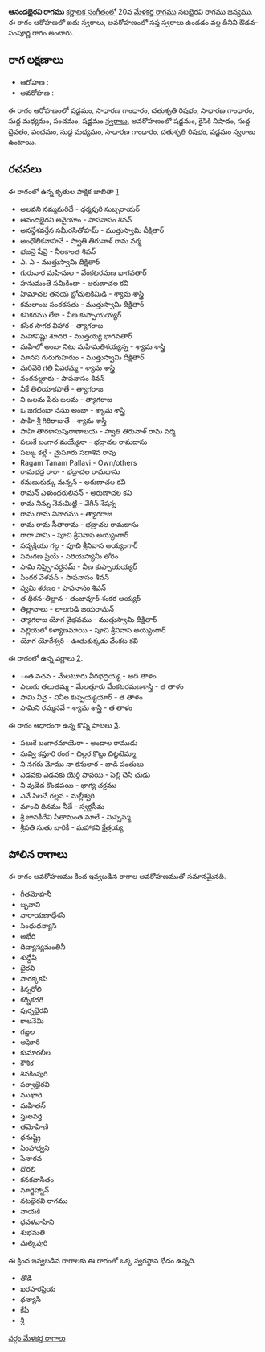 {{Infobox ragam
	| name          	= ఆనందభైరవి
	| synonym	    	= 
	| mela          	= 
	| chakra        	= 
	| janaka        	= 
	| type          	= ఔడవ-సంపూర్ణ
	| arohanam      	= {{svaraC|S|G2|R2|G2|M1|P|S'}} 
	| avarohanam    	= {{svaraC|S'|N2|D1|P|M1|G2|R2|S}}
	| jeeva         	=
	| chhaya        	=
	| nyasa         	=
	| vishesha      	= 
	| equivalent  		= 
}}
{{కర్ణాటక సంగీత రాగాలు}}
'''ఆనందభైరవి రాగము''' [[కర్ణాటక సంగీతం]]లో 20వ [[మేళకర్త రాగము]] నటభైరవి రాగము జన్యము.  ఈ రాగం ఆరోహణలో ఐదు స్వరాలు, అవరోహణంలో సప్త స్వరాలు ఉండడం వల్ల దీనిని ఔడవ-సంపూర్ణ రాగం అంటారు.


==రాగ లక్షణాలు==


* ఆరోహణ : {{svaraC|S|G2|R2|G2|M1|P|S'}} 
* అవరోహణ : {{svaraC|S'|N2|D1|P|M1|G2|R2|S}}

ఈ రాగం ఆరోహణంలో షడ్జమం, సాధారణ గాంధారం, చతుశృతి రిషభం, సాధారణ గాంధారం, సుద్ద మధ్యమం, పంచమం, షడ్జమం [[స్వరాలు]], అవరోహణంలో షడ్జమం, కైసికి నిషాదం, సుద్ద దైవతం, పంచమం, సుద్ద మధ్యమం, సాధారణ గాంధారం, చతుశృతి రిషభం, షడ్జమం [[స్వరాలు]] ఉంటాయి.

==రచనలు==
ఈ రాగంలో ఉన్న కృతుల పాక్షిక జాబితా [https://github.com/ssrihari/ragavardhini/blob/master/ragas/kritis.psv]
* అలవని నమ్మమరిదే - ధర్మపురి సుబ్బరాయర్
* ఆనందభైరవి అనైయాం - పాపనాసం శివన్
* అనన్దేశవర్తేన సమీరసితోహమ్ - ముత్తుస్వామి దీక్షితార్
* అంధోలికవాహనే - స్వాతి తిరునాళ్ రామ వర్మ
* భజనై షేవై - నీలకాంత శివన్
* ఎ. ఎ - ముత్తుస్వామి దీక్షితార్
* గురువార మహిమల - వేంకటరమణ భాగవతార్
* హనుమంతే సమికిందా - అరుణాచల కవి
* హిమాచల తనయ బ్రోచుటకిమిడి - శ్యామ శాస్త్రి
* కమలాంబ సంరకసతు - ముత్తుస్వామి దీక్షితార్
* కనికరము లేకా - వీణ కుప్పాయయ్యర్
* కసిర సాగర విహార - త్యాగరాజ
* మహావిష్ణు శూదరి - ముత్తయ్య భాగవతార్
* మహిలో అంబా నిటు మహిమతిశయ్యన్న - శ్యామ శాస్త్రి
* మానస గురుగుహరుం - ముత్తుస్వామి దీక్షితార్
* మరివెరె గతి ఏవరమ్మ - శ్యామ శాస్త్రి
* నంగనల్లూరు - పాపనాసం శివన్
* నీకే తెలియాకపొతే - త్యాగరాజ
* ని బలమ పేరు బలమ - త్యాగరాజ
* ఓ జగదంబా ననుు అంబా - శ్యామ శాస్త్రి
* పాహి శ్రీ గిరిరాజుతే - శ్యామ శాస్త్రి
* పాహి తారకాసుపురాణాలయ - స్వాతి తిరునాళ్ రామ వర్మ
* పలుకే బంగార మయ్యేనా - భద్రాచల రామదాసు
* పల్కు కల్లే - మైసూరు సదాశివ రావు
* Ragam Tanam Pallavi - Own/others
* రామభద్ర రారా - భద్రాచల రామదాసు
* రమణుకుక్కు మన్నన్ - అరుణాచల కవి
* రామన్ ఎళుందరులినన్ - అరుణాచల కవి
* రామ నిన్ను నెనఁమిట్టి - వేగీన్ శేషన్న
* రామ రామ నివారము - త్యాగరాజ
* రామ రామ సీతారామ - భద్రాచల రామదాసు
* రారా సామి - పూచి శ్రీనివాస అయ్యంగార్
* సద్భక్తియు గల్గ - పూచి శ్రీనివాస అయ్యంగార్
* సమగణ ప్రియే - పెరియస్యామీ తోరం
* సామి నిప్పై-వర్ధనమ్ - వీణ కుప్పాయయ్యర్
* సింగర వేళవన్ - పాపనాసం శివన్
* స్వమి శరణం - పాపనాసం శివన్
* త ధిరన-తిల్లాన - తంజావూర్ శంకర అయ్యర్
* తిల్లానాలు - లాలగుడి జయరామన్
* త్యాగరాజ యోగ వైభవము - ముత్తుస్వామి దీక్షితార్
* వల్లియలో కళ్యాణమాయి - పూచి శ్రీనివాస అయ్యంగార్
* యోగ యోగేశ్వరి - ఊతుకుక్కడు వేంకట కవి

ఈ రాగంలో ఉన్న వర్ణాలు [http://www.carnatica.in/kriti/varnamlist.htm].
* ంత వచన - మేలటూరు వీరభద్రయ్య - ఆది తాళం
* ఎలుగు తలుతమ్మ - మేలత్తూరు వేంకటరమణశాస్త్రి - త తాళం
* సామి నీవై - వినీల కుప్పయ్యయార్ - త తాళం
* సామిని రమ్మనవే - శ్యామ శాస్త్రి - త తాళం

ఈ రాగం ఆధారంగా ఉన్న కొన్ని పాటలు [http://rksanka.tripod.com/music/rslist.html].
* పలుకే బంగారమాయెరా - అండాల రాముడు
* సువ్వి కస్తూరి రంగ - చిల్లర కొట్టు చిట్టటెమ్మా
* ని నగరు మోము నా కనులార - బాడి పంతులు
* ఎడవకు ఎడవకు యెర్రి పాపయి - పెల్లి చెసి చుడు
* నీ వుడెద కొండపయి - భాగ్య చక్రము
* ఎవే పిలచే రల్లన - మల్లీశ్వరి
* మాంచి దినము నీదే - స్వర్గసీమ
* శ్రీ జానకీదేవి సీతామంత మాలే - మిస్సమ్మ
* శ్రీపతి సుతు బారికీ - మహాకవి క్షేత్రయ్య




==పోలిన రాగాలు==
ఈ రాగం అవరోహణము కింద ఇవ్వబడిన రాగాల అవరోహణముతో సమానమైనది.
* గీతమోహనీ
* బృవావి
* నారాయణాధేశసి
* సింధుధన్యాసి
* అభేరి
* దివ్యాస్యమంతినీ
* శుధ్దేషి
* భైరవి
* సారక్కకపి
* కిన్నరోలి
* కర్నికదరి
* పుర్నభైరవి
* కాలనేమి
* గజ్జల
* అఘోరి
* కుమారలీల
* కౌశిక
* శివకింపురి
* పర్వాభైరవి
* ముఖారి
* మహితన్
* స్తులవర్తి
* తమోహిణి
* ధనుష్ట్రి
* సింహాధ్వని
* సేనారవ
* దొరలి
* కనకవాసితం
* మాగ్జిహ్నాన్
* నటభైరవి రాగము
* నాయకి
* ధవళవాహిని
* శుభమతి
* మల్కిపురి

ఈ క్రింద ఇవ్వబడిన రాగాలకు ఈ రాగంతో ఒక్క స్వరస్థాన భేదం ఉన్నది.
* తోడీ
* ఖరహరప్రియ
* ధన్యాసి
* కేపీ
* శ్రీ



[[వర్గం:మేళకర్త రాగాలు]]